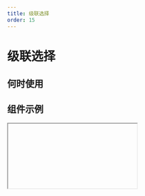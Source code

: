 ```yaml
---
title: 级联选择
order: 15
---
```


# 级联选择

## 何时使用

## 组件示例

<Iframe url="https://pre-yida-performance3.alibaba-inc.com/developer/cascade-select-field-v2?isRenderNav=false" />

## 组件属性

| 属性名 | 属性code | 类型 | 数据示例 | 动态属性 | 备注 |
| :--- | :--- | :--- | :--- | :--- | :--- |
| 标题 | label | String | "标题" | 是 |  |
| 值 | fieldData | Object | "4121" | 是 |  |
| 标题位置 | labelAlign | String | “left” | 否 | 可选值：“left”,”top”,”inset" |
| 标题宽度 | labelColSpan | Number | 4 | 否 |  |
| 标题偏移 | labelColOffset | Number  | 0 | 否 |  |
| 内容宽度 | wrapperColSpan | Number  | 0 | 否 |  |
| 内容偏移 | wrapperColOffset | Number  | 0 | 否 |  |
| 标题对齐 | labelTextAlign | String | “left” | 否 | 可选值：“left”,”right" |
| 提示文字 | placeholder | String | “请选择” | 是 |  |
| 描述信息 | tips | String | "这是一段描述信息" | 否 |  |
| 尺寸 | size | String | “small” | 否 | 可选值：“small”,”medium”,"large" |
| 状态 | behavior | String | {fieldBehavior: "NORMAL"} | 是 | fieldBehavior 可选值："NORMAL","DISABLED","READONLY","HIDDEN" |
| 校验 | validation | Array | [{type:"required"}] | 是 | 可选值：{type:"required"}, {type: "customValidate", message: "请选择指定项", param: "function validateRule(value) { return value === 'test'; }"} |
| 是否有下拉箭头 | hasArrow | Boolean | true | 否 |  可选值：true, false |
| 是否有搜索 | showSearch | Boolean | true | 否 |  可选值：true, false |
|下拉框显示或关闭事件| onVisibleChange | Function | function onVisibleChange({ visible, type }){console.log('onVisibleChange', visible, type);} | 否
| 值发生改变事件 | onChange | Function | function onChange({ value, data, extra }){ console.log('onChange', value, data, extra);} | 否